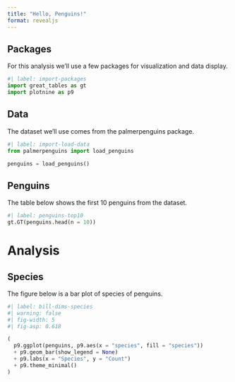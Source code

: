 ```yaml
---
title: "Hello, Penguins!"
format: revealjs
---
```


## Packages

For this analysis we'll use a few packages for visualization and data display.

```python
#| label: import-packages
import great_tables as gt
import plotnine as p9
```

## Data

The dataset we'll use comes from the palmerpenguins package.

```python
#| label: import-load-data
from palmerpenguins import load_penguins

penguins = load_penguins()
```

## Penguins

The table below shows the first 10 penguins from the dataset.

```python
#| label: penguins-top10
gt.GT(penguins.head(n = 10))
```

# Analysis

## Species

The figure below is a bar plot of species of penguins.

```python
#| label: bill-dims-species
#| warning: false
#| fig-width: 5
#| fig-asp: 0.618

(
  p9.ggplot(penguins, p9.aes(x = "species", fill = "species")) 
  + p9.geom_bar(show_legend = None)
  + p9.labs(x = "Species", y = "Count") 
  + p9.theme_minimal()
)
```
